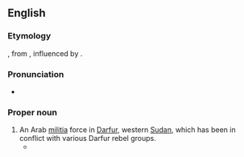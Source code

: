 {{also|janjaweed}}
==English==
{{wikipedia}}

===Etymology===
{{bor+|en|ar|جَنْجَوِيد}}, from {{der|en|fa|جنگوی|tr=jangavi|t=warrior}}, influenced by {{ncog|ar|جَوَاد|t=horse}}.

===Pronunciation===
* {{a|UK}} {{IPA|en|/dʒandʒəˈwiːd/}}

===Proper noun===
{{en-proper noun}}

# An Arab [[militia]] force in [[Darfur]], western [[Sudan]], which has been in conflict with various Darfur rebel groups.
#* {{quote-journal|en|date=Jan 22 2008|author=Xan Rice|journal=The Guardian|passage=Hilal has admitted recruiting local '''Janjaweed''' militias for the government, but denies personal involvement in the scorched-earth campaign that has driven more than two million people from their homes and seen more than 200,000 people die.}}